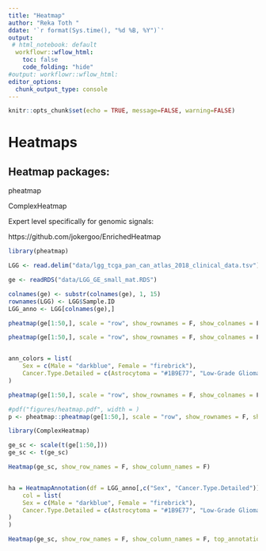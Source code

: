 ```yaml
---
title: "Heatmap"
author: "Reka Toth "
ddate: '`r format(Sys.time(), "%d %B, %Y")`'
output:
 # html_notebook: default
  workflowr::wflow_html:
    toc: false
    code_folding: "hide"
#output: workflowr::wflow_html:
editor_options:
  chunk_output_type: console
---
```

```r
knitr::opts_chunk$set(echo = TRUE, message=FALSE, warning=FALSE)
```

# Heatmaps

## Heatmap packages:

pheatmap

ComplexHeatmap

Expert level specifically for genomic signals:

https://github.com/jokergoo/EnrichedHeatmap

```r
library(pheatmap)

LGG <- read.delim("data/lgg_tcga_pan_can_atlas_2018_clinical_data.tsv")

```


```r

ge <- readRDS("data/LGG_GE_small_mat.RDS")

colnames(ge) <- substr(colnames(ge), 1, 15)
rownames(LGG) <- LGG$Sample.ID
LGG_anno <- LGG[colnames(ge),]

pheatmap(ge[1:50,], scale = "row", show_rownames = F, show_colnames = F,  colorRampPalette(c("navy", "white", "red"))(50))

pheatmap(ge[1:50,], scale = "row", show_rownames = F, show_colnames = F, colorRampPalette(c("navy", "white", "red"))(50), annotation_col = LGG_anno[,c("Sex", "Cancer.Type.Detailed")])


ann_colors = list(
    Sex = c(Male = "darkblue", Female = "firebrick"),
    Cancer.Type.Detailed = c(Astrocytoma = "#1B9E77", "Low-Grade Glioma (NOS)" = "#D95F02", Oligoastrocytoma = "#7570B3", Oligodendroglioma = "#E7298A")
)

pheatmap(ge[1:50,], scale = "row", show_rownames = F, show_colnames = F, colorRampPalette(c("navy", "white", "red"))(50), annotation_col = LGG_anno[,c("Sex", "Cancer.Type.Detailed")], annotation_colors = ann_colors )

#pdf("figures/heatmap.pdf", width = )
p <- pheatmap::pheatmap(ge[1:50,], scale = "row", show_rownames = F, show_colnames = F, colorRampPalette(c("navy", "white", "red"))(50), annotation_col = LGG_anno[,c("Sex", "Cancer.Type.Detailed")], annotation_colors = ann_colors, cutree_cols=2,filename ="figures/heatmap.pdf")

```

```r
library(ComplexHeatmap)

ge_sc <- scale(t(ge[1:50,]))
ge_sc <- t(ge_sc)

Heatmap(ge_sc, show_row_names = F, show_column_names = F)


ha = HeatmapAnnotation(df = LGG_anno[,c("Sex", "Cancer.Type.Detailed")],
    col = list(
    Sex = c(Male = "darkblue", Female = "firebrick"),
    Cancer.Type.Detailed = c(Astrocytoma = "#1B9E77", "Low-Grade Glioma (NOS)" = "#D95F02", Oligoastrocytoma = "#7570B3", Oligodendroglioma = "#E7298A")
)
)

Heatmap(ge_sc, show_row_names = F, show_column_names = F, top_annotation = ha, use_raster = )

```

